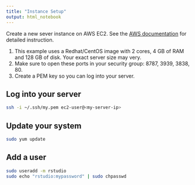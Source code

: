 ```yaml
---
title: "Instance Setup"
output: html_notebook
---
```


Create a new sever instance on AWS EC2. See the [AWS documentation](https://docs.aws.amazon.com/AWSEC2/latest/WindowsGuide/EC2_GetStarted.html) for detailed instruction.

1. This example uses a Redhat/CentOS image with 2 cores, 4 GB of RAM and 128 GB of disk. Your exact server size may very. 
2. Make sure to open these ports in your security group: 8787, 3939, 3838, 80.
3. Create a PEM key so you can log into your server.

## Log into your server

```bash
ssh -i ~/.ssh/my.pem ec2-user@<my-server-ip>
```

## Update your system

```bash
sudo yum update
```

## Add a user

```bash
sudo useradd -m rstudio
sudo echo "rstudio:mypassword" | sudo chpasswd
```

